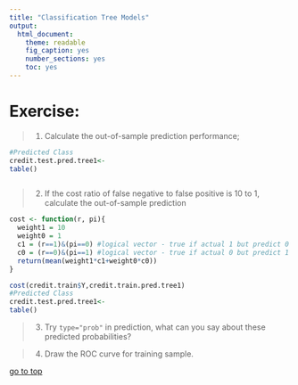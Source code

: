 ```yaml
---
title: "Classification Tree Models"
output: 
  html_document: 
    theme: readable
    fig_caption: yes
    number_sections: yes
    toc: yes
---
```

# **Exercise:** 

> 1. Calculate the out-of-sample prediction performance;

```r
#Predicted Class
credit.test.pred.tree1<- 
table()
```

```r

```

> 2. If the cost ratio of false negative to false positive is 10 to 1, calculate the out-of-sample prediction

```r
cost <- function(r, pi){
  weight1 = 10
  weight0 = 1
  c1 = (r==1)&(pi==0) #logical vector - true if actual 1 but predict 0
  c0 = (r==0)&(pi==1) #logical vector - true if actual 0 but predict 1
  return(mean(weight1*c1+weight0*c0))
}

cost(credit.train$Y,credit.train.pred.tree1)
#Predicted Class
credit.test.pred.tree1<- 
table()
```

> 3. Try `type="prob"` in prediction, what can you say about these predicted probabilities?

> 4. Draw the ROC curve for training sample.

<!-- ## Cumulative Gains Chart -->

<!-- Cumulative Gains Chart is useful for certain types of binary classification problem. For example a direct marketing campaign, a cumulative gain chart answers the following question according to your model: what is the percentage of customers you need to contact in order to get the certain percentages of customers who will buy the product? -->

<!-- Using the Portuguese banking direct marketing dataset as example: -->
<!-- ```{r} -->
<!-- bank.train = read.csv("http://homepages.uc.edu/~maifg/7040/bank_train.csv") -->
<!-- bank.test = read.csv("http://homepages.uc.edu/~maifg/7040/bank_test.csv") -->
<!-- bank.pred.prob = predict(rpart(y~., bank.train),bank.test) -->
<!-- plot(performance(prediction(bank.pred.prob, bank.test$y), "tpr", "rpp")) -->
<!-- ``` -->

<!-- The above graph tells you that using the predictive model, we only need to call about 40% of the customers (the 40% customers with the highest predicted probability) to get the 80% of the subscription. -->

[go to top](#header)
